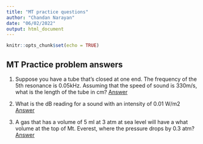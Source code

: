 ```yaml
---
title: "MT practice questions"
author: "Chandan Narayan"
date: "06/02/2022"
output: html_document
---
```


```r
knitr::opts_chunk$set(echo = TRUE)
```

## MT Practice problem answers

1. Suppose you have a tube that's closed at one end. The frequency of the 5th resonance is 0.05kHz. Assuming that the speed of sound is 330m/s, what is the length of the tube in cm? [Answer](images/prac_1.pdf)

2. What is the dB reading for a sound with an intensity of 0.01 W/m2 [Answer](images/prac_2.pdf)

3. A gas that has a volume of 5 ml at 3 atm at sea level will have a what volume at the top of Mt. Everest, where the pressure drops by 0.3 atm? [Answer](images/prac_3.pdf)